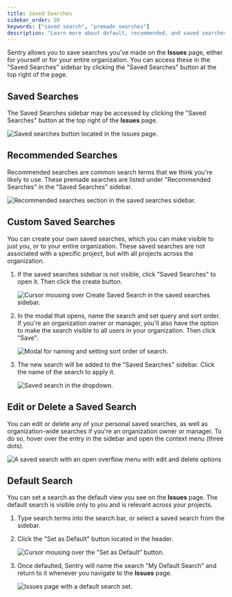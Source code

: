 ```yaml
---
title: Saved Searches
sidebar_order: 20
keywords: ["saved search", "premade searches"]
description: "Learn more about default, recommended, and saved searches."
---
```


Sentry allows you to save searches you've made on the **Issues** page, either for yourself or for your entire organization. You can access these in the "Saved Searches" sidebar by clicking the "Saved Searches" button at the top right of the page.


## Saved Searches

The Saved Searches sidebar may be accessed by clicking the "Saved Searches" button at the top right of the **Issues** page.

![Saved searches button located in the issues page.](search-saved-searches-button.png)

## Recommended Searches

Recommended searches are common search terms that we think you're likely to use. These premade searches are listed under "Recommended Searches" in the "Saved Searches" sidebar.

![Recommended searches section in the saved searches sidebar.](search-recommended.png)

## Custom Saved Searches

You can create your own saved searches, which you can make visible to just you, or to your entire organization. These saved searches are not associated with a specific project, but with all projects across the organization.

1. If the saved searches sidebar is not visible, click "Saved Searches" to open it. Then click the create button.

   ![Cursor mousing over Create Saved Search in the saved searches sidebar.](search-add-saved-search-step-one.png)

2. In the modal that opens, name the search and set query and sort order. If you're an organization owner or manager, you'll also have the option to make the search visible to all users in your organization. Then click "Save".

   ![Modal for naming and setting sort order of search.](search-add-saved-search-step-two.png)

3. The new search will be added to the "Saved Searches" sidebar. Click the name of the search to apply it.

   ![Saved search in the dropdown.](search-add-saved-search-step-three.png)

## Edit or Delete a Saved Search

You can edit or delete any of your personal saved searches, as well as organization-wide searches if you're an organization owner or manager. To do so, hover over the entry in the sidebar and open the context menu (three dots).

![A saved search with an open overflow menu with edit and delete options](search-saved-search-edit-delete.png)

## Default Search

You can set a search as the default view you see on the **Issues** page. The default search is visible only to you and is relevant across your projects.

1. Type search terms into the search bar, or select a saved search from the sidebar.

2. Click the "Set as Default" button located in the header.

   ![Cursor mousing over the "Set as Default" button.](search-default-step-two.png)

3. Once defaulted, Sentry will name the search "My Default Search" and return to it whenever you navigate to the **Issues** page.

   ![Issues page with a default search set.](search-default-step-three.png)
